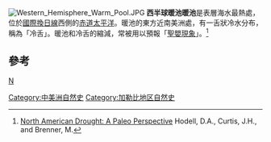 [[Image:Western_Hemisphere_Warm_Pool.JPG|thumb]]
'''西半球暖池暖池'''是表層海水最熱處，位於[[國際換日線|國際換日線]]西側的[[赤道|赤道]][[太平洋|太平洋]]。暖池的東方近南美洲處，有一舌狀冷水分布，稱為「冷舌」。暖池和冷舌的縮減，常被用以預報「[[聖嬰現象|聖嬰現象]]」。<ref>[http://www.ncdc.noaa.gov/paleo/drought/drght_mayan.html North American Drought: A Paleo Perspective] {{Wayback|url=http://www.ncdc.noaa.gov/paleo/drought/drght_mayan.html |date=20161010070334 }} Hodell, D.A., Curtis, J.H., and Brenner, M.</ref>

==參考==
{{reflist}}

[[category:海洋|N]]
[[Category:中美洲自然史|Category:中美洲自然史]]
[[Category:加勒比地区自然史|Category:加勒比地区自然史]]